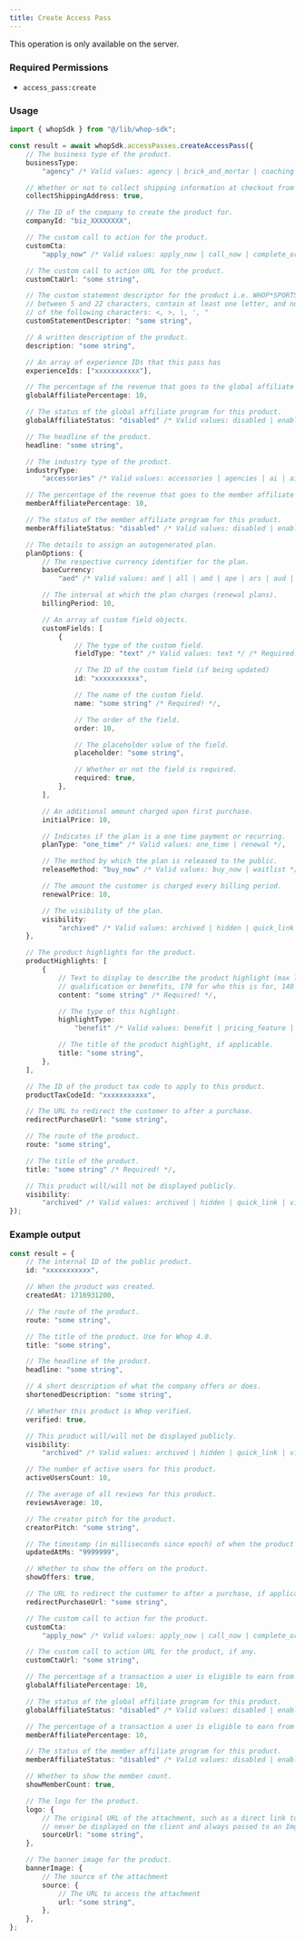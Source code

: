 ```yaml
---
title: Create Access Pass
---
```

<Note>This operation is only available on the server.</Note>

### Required Permissions
 - `access_pass:create`

### Usage

```typescript
import { whopSdk } from "@/lib/whop-sdk";

const result = await whopSdk.accessPasses.createAccessPass({
	// The business type of the product.
	businessType:
		"agency" /* Valid values: agency | brick_and_mortar | coaching | coaching_and_courses | community | course | education_program | events | newsletter | other | paid_group | physical_products | saas | software */,

	// Whether or not to collect shipping information at checkout from the customer.
	collectShippingAddress: true,

	// The ID of the company to create the product for.
	companyId: "biz_XXXXXXXX",

	// The custom call to action for the product.
	customCta:
		"apply_now" /* Valid values: apply_now | call_now | complete_order | contact_us | donate_now | get_access | get_offer | join | order_now | purchase | shop_now | sign_up | subscribe */,

	// The custom call to action URL for the product.
	customCtaUrl: "some string",

	// The custom statement descriptor for the product i.e. WHOP*SPORTS, must be
	// between 5 and 22 characters, contain at least one letter, and not contain any
	// of the following characters: <, >, \, ', "
	customStatementDescriptor: "some string",

	// A written description of the product.
	description: "some string",

	// An array of experience IDs that this pass has
	experienceIds: ["xxxxxxxxxxx"],

	// The percentage of the revenue that goes to the global affiliate program.
	globalAffiliatePercentage: 10,

	// The status of the global affiliate program for this product.
	globalAffiliateStatus: "disabled" /* Valid values: disabled | enabled */,

	// The headline of the product.
	headline: "some string",

	// The industry type of the product.
	industryType:
		"accessories" /* Valid values: accessories | agencies | ai | ai_agency | amazon_fba | auto_repair_shop | beauty_and_personal_care | bootcamps | business | careers | clipping | clipping_agency | clothing | coaching_agency | coffee_shop | concerts | convention | customer_support_agency | dating | design_agency | development_agency | ecommerce | electronics_and_gadgets | fitness | fitness_gear | food_and_beverages | gym | health_and_wellness | home_goods | home_services | hotel_lodging | kindle_book_publishing | marketing_agency | masterminds | medical_dentist_office | meetups | other | parties | personal_development | personal_finance | public_speaking | real_estate | recruiting_agency | reselling | restaurant | retail_store | sales | sales_agency | salon_spa | social_media | software | spirituality | sports_betting | supplements | trading | travel | vas | video_games | webinars */,

	// The percentage of the revenue that goes to the member affiliate program.
	memberAffiliatePercentage: 10,

	// The status of the member affiliate program for this product.
	memberAffiliateStatus: "disabled" /* Valid values: disabled | enabled */,

	// The details to assign an autogenerated plan.
	planOptions: {
		// The respective currency identifier for the plan.
		baseCurrency:
			"aed" /* Valid values: aed | all | amd | ape | ars | aud | bam | bgn | bhd | bob | brl | bsd | btc | cad | chf | clp | cop | crc | czk | dkk | dop | dzd | egp | etb | eth | eur | gbp | ghs | gmd | gtq | gyd | hkd | huf | idr | ils | inr | jmd | jod | jpy | kes | khr | krw | kwd | lkr | mad | mdl | mga | mkd | mnt | mop | mur | mxn | myr | nad | ngn | nok | nzd | omr | pen | php | pkr | pln | pyg | qar | ron | rsd | rub | rwf | sar | sek | sgd | thb | tnd | try | ttd | twd | tzs | usd | uyu | uzs | vnd | xcd | xof | zar */,

		// The interval at which the plan charges (renewal plans).
		billingPeriod: 10,

		// An array of custom field objects.
		customFields: [
			{
				// The type of the custom field.
				fieldType: "text" /* Valid values: text */ /* Required! */,

				// The ID of the custom field (if being updated)
				id: "xxxxxxxxxxx",

				// The name of the custom field.
				name: "some string" /* Required! */,

				// The order of the field.
				order: 10,

				// The placeholder value of the field.
				placeholder: "some string",

				// Whether or not the field is required.
				required: true,
			},
		],

		// An additional amount charged upon first purchase.
		initialPrice: 10,

		// Indicates if the plan is a one time payment or recurring.
		planType: "one_time" /* Valid values: one_time | renewal */,

		// The method by which the plan is released to the public.
		releaseMethod: "buy_now" /* Valid values: buy_now | waitlist */,

		// The amount the customer is charged every billing period.
		renewalPrice: 10,

		// The visibility of the plan.
		visibility:
			"archived" /* Valid values: archived | hidden | quick_link | visible */,
	},

	// The product highlights for the product.
	productHighlights: [
		{
			// Text to display to describe the product highlight (max length 250 for
			// qualification or benefits, 170 for who this is for, 140 for pricing features).
			content: "some string" /* Required! */,

			// The type of this highlight.
			highlightType:
				"benefit" /* Valid values: benefit | pricing_feature | qualification | who_this_is_for */ /* Required! */,

			// The title of the product highlight, if applicable.
			title: "some string",
		},
	],

	// The ID of the product tax code to apply to this product.
	productTaxCodeId: "xxxxxxxxxxx",

	// The URL to redirect the customer to after a purchase.
	redirectPurchaseUrl: "some string",

	// The route of the product.
	route: "some string",

	// The title of the product.
	title: "some string" /* Required! */,

	// This product will/will not be displayed publicly.
	visibility:
		"archived" /* Valid values: archived | hidden | quick_link | visible */,
});

```

### Example output

```typescript
const result = {
	// The internal ID of the public product.
	id: "xxxxxxxxxxx",

	// When the product was created.
	createdAt: 1716931200,

	// The route of the product.
	route: "some string",

	// The title of the product. Use for Whop 4.0.
	title: "some string",

	// The headline of the product.
	headline: "some string",

	// A short description of what the company offers or does.
	shortenedDescription: "some string",

	// Whether this product is Whop verified.
	verified: true,

	// This product will/will not be displayed publicly.
	visibility:
		"archived" /* Valid values: archived | hidden | quick_link | visible */,

	// The number of active users for this product.
	activeUsersCount: 10,

	// The average of all reviews for this product.
	reviewsAverage: 10,

	// The creator pitch for the product.
	creatorPitch: "some string",

	// The timestamp (in milliseconds since epoch) of when the product was updated
	updatedAtMs: "9999999",

	// Whether to show the offers on the product.
	showOffers: true,

	// The URL to redirect the customer to after a purchase, if applicable.
	redirectPurchaseUrl: "some string",

	// The custom call to action for the product.
	customCta:
		"apply_now" /* Valid values: apply_now | call_now | complete_order | contact_us | donate_now | get_access | get_offer | join | order_now | purchase | shop_now | sign_up | subscribe */,

	// The custom call to action URL for the product, if any.
	customCtaUrl: "some string",

	// The percentage of a transaction a user is eligible to earn from the whop marketplace global affiliate program.
	globalAffiliatePercentage: 10,

	// The status of the global affiliate program for this product.
	globalAffiliateStatus: "disabled" /* Valid values: disabled | enabled */,

	// The percentage of a transaction a user is eligible to earn from the whop marketplace member affiliate program.
	memberAffiliatePercentage: 10,

	// The status of the member affiliate program for this product.
	memberAffiliateStatus: "disabled" /* Valid values: disabled | enabled */,

	// Whether to show the member count.
	showMemberCount: true,

	// The logo for the product.
	logo: {
		// The original URL of the attachment, such as a direct link to S3. This should
		// never be displayed on the client and always passed to an Imgproxy transformer.
		sourceUrl: "some string",
	},

	// The banner image for the product.
	bannerImage: {
		// The source of the attachment
		source: {
			// The URL to access the attachment
			url: "some string",
		},
	},
};

```
